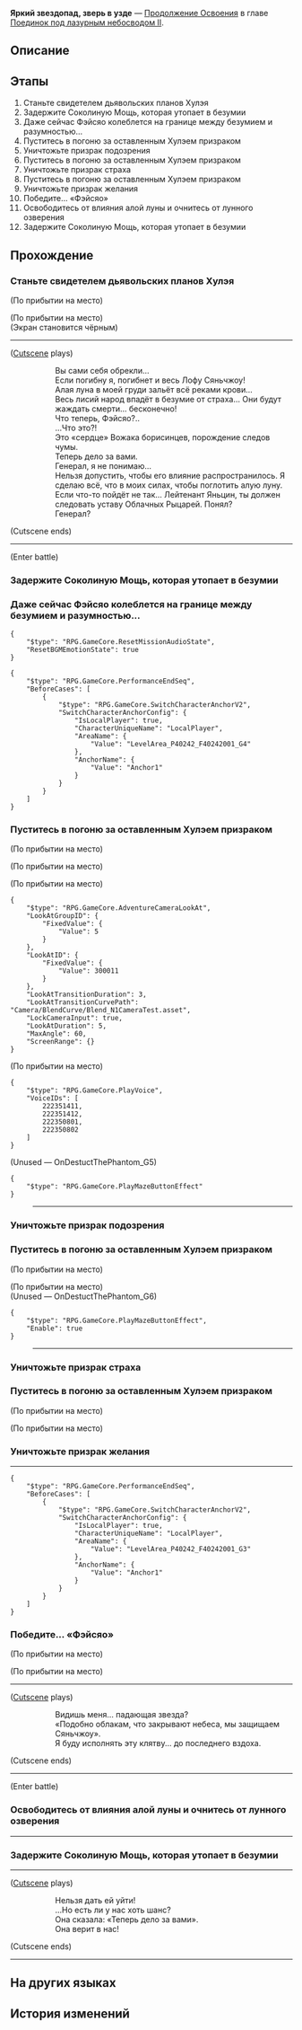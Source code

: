 {{Дополнить|Диалоги.}}
{{Миссия Инфобокс
|id              = 2022306
|Название        = 
|Изображение     = Миссия Освоения Яркий звездопад, зверь в узде.png
|Тип             = Продолжение Освоения
|События         = 
|Глава           = Поединок под лазурным небосводом II
|Условия         = 
|Персонажи       = Борисинец; Голос Хуайяня; Первопроходец; Фэйсяо; Хулэй
|СтартЛокация    = [[Лофу Сяньчжоу]] — [[Арена «Рассекателя небес»]]
|Локации         = Арена «Рассекателя небес»
|Предыдущая      = 
|Следующая       = 
|Награды         = 
}}
'''Яркий звездопад, зверь в узде''' — [[Продолжение Освоения]] в главе [[Поединок под лазурным небосводом II]].

==Описание==
{{Описание|<!--официальное описание из Перекрёстка судеб-->}}

==Этапы==
# Станьте свидетелем дьявольских планов Хулэя
# Задержите Соколиную Мощь, которая утопает в безумии
# Даже сейчас Фэйсяо колеблется на границе между безумием и разумностью...
# Пуститесь в погоню за оставленным Хулэем призраком
# Уничтожьте призрак подозрения
# Пуститесь в погоню за оставленным Хулэем призраком
# Уничтожьте призрак страха
# Пуститесь в погоню за оставленным Хулэем призраком
# Уничтожьте призрак желания
# Победите... «Фэйсяо»
# Освободитесь от влияния алой луны и очнитесь от лунного озверения
# Задержите Соколиную Мощь, которая утопает в безумии

==Прохождение==
{{Дополнить}}

===Станьте свидетелем дьявольских планов Хулэя===
{{Описание миссии|локация=Арена «Рассекателя небес»|Вожак стаи, планируя каждую охоту, должен помнить, что может вернуться домой ни с чем...}}
{{Диалог Начало}}
;(По прибытии на место)

;(По прибытии на место)
;(Экран становится чёрным)
<!--Unknown TalkSentence: 222350501-->
----
;([[#Gallery|Cutscene]] plays)
::Вы сами себя обрекли...
::Если погибну я, погибнет и весь Лофу Сяньчжоу!
::Алая луна в моей груди зальёт всё реками крови...
::Весь лисий народ впадёт в безумие от страха... Они будут жаждать смерти... бесконечно!
::Что теперь, Фэйсяо?..
::...Что это?!
::Это «сердце» Вожака борисинцев, порождение следов чумы.
::Теперь дело за вами.
::Генерал, я не понимаю...
::Нельзя допустить, чтобы его влияние распространилось. Я сделаю всё, что в моих силах, чтобы поглотить алую луну.
::Если что-то пойдёт не так... Лейтенант Яньцин, ты должен следовать уставу Облачных Рыцарей. Понял?
::Генерал?
;(Cutscene ends)
----
;(Enter battle)
:{{Enemy List|Тень «Фэйсяо»*1}}
{{Диалог Конец}}

===Задержите Соколиную Мощь, которая утопает в безумии===
{{Описание миссии|локация=Арена «Рассекателя небес»|В ответ на последний удар Хулэя Соколиная Мощь вынуждена использовать всё, что может, чтобы совладать с висящей в небе алой луной. Словно вернувшись на поля битвы прошлого, она начинает кровавую бойню, конца и края которой не видать. Есть лишь один способ вернуть её из безумия: тянуть время.}}
{{Диалог Начало}}
{{Диалог Конец}}

===Даже сейчас Фэйсяо колеблется на границе между безумием и разумностью...===
{{Диалог Начало}}
:{{tx}}
<pre>{
	"$type": "RPG.GameCore.ResetMissionAudioState",
	"ResetBGMEmotionState": true
}</pre>
:{{tx}}
<pre>{
	"$type": "RPG.GameCore.PerformanceEndSeq",
	"BeforeCases": [
		{
			"$type": "RPG.GameCore.SwitchCharacterAnchorV2",
			"SwitchCharacterAnchorConfig": {
				"IsLocalPlayer": true,
				"CharacterUniqueName": "LocalPlayer",
				"AreaName": {
					"Value": "LevelArea_P40242_F40242001_G4"
				},
				"AnchorName": {
					"Value": "Anchor1"
				}
			}
		}
	]
}</pre>




{{Диалог Конец}}

===Пуститесь в погоню за оставленным Хулэем призраком===
{{Описание миссии|локация=Поле битвы внутреннего зверя|На пустом поле боя вновь появляется яростный и только что убитый враг. Опытная охотница собирается на особую охоту... на этот раз жертвой станет она.}}
{{Диалог Начало}}
;(По прибытии на место)

;(По прибытии на место)
:{{tx}}

;(По прибытии на место)
<pre>{
	"$type": "RPG.GameCore.AdventureCameraLookAt",
	"LookAtGroupID": {
		"FixedValue": {
			"Value": 5
		}
	},
	"LookAtID": {
		"FixedValue": {
			"Value": 300011
		}
	},
	"LookAtTransitionDuration": 3,
	"LookAtTransitionCurvePath": "Camera/BlendCurve/Blend_N1CameraTest.asset",
	"LockCameraInput": true,
	"LookAtDuration": 5,
	"MaxAngle": 60,
	"ScreenRange": {}
}</pre>
<!--Unknown TalkSentence: 222350803-->

;(По прибытии на место)
<pre>{
	"$type": "RPG.GameCore.PlayVoice",
	"VoiceIDs": [
		222351411,
		222351412,
		222350801,
		222350802
	]
}</pre>
;(Unused &mdash; OnDestuctThePhantom_G5)
<pre>{
	"$type": "RPG.GameCore.PlayMazeButtonEffect"
}</pre>
:----
:<!--Unknown TalkSentence: 222351501-->
:<!--Unknown TalkSentence: 222351502-->
{{Диалог Конец}}

===Уничтожьте призрак подозрения===
{{Диалог Начало}}
{{Диалог Конец}}

===Пуститесь в погоню за оставленным Хулэем призраком===
{{Диалог Начало}}
;(По прибытии на место)

;(По прибытии на место)
:{{tx}}
;(Unused &mdash; OnDestuctThePhantom_G6)
<pre>{
	"$type": "RPG.GameCore.PlayMazeButtonEffect",
	"Enable": true
}</pre>
:----
:<!--Unknown TalkSentence: 222351503-->
:<!--Unknown TalkSentence: 222351504-->
{{Диалог Конец}}

===Уничтожьте призрак страха===
{{Диалог Начало}}
{{Диалог Конец}}

===Пуститесь в погоню за оставленным Хулэем призраком===
{{Диалог Начало}}
;(По прибытии на место)

;(По прибытии на место)
:{{tx}}
{{Диалог Конец}}

===Уничтожьте призрак желания===
{{Диалог Начало}}
:{{tx}}
----
:{{tx}}
<pre>{
	"$type": "RPG.GameCore.PerformanceEndSeq",
	"BeforeCases": [
		{
			"$type": "RPG.GameCore.SwitchCharacterAnchorV2",
			"SwitchCharacterAnchorConfig": {
				"IsLocalPlayer": true,
				"CharacterUniqueName": "LocalPlayer",
				"AreaName": {
					"Value": "LevelArea_P40242_F40242001_G3"
				},
				"AnchorName": {
					"Value": "Anchor1"
				}
			}
		}
	]
}</pre>
{{Диалог Конец}}

===Победите... «Фэйсяо»===
{{Диалог Начало}}
;(По прибытии на место)

;(По прибытии на место)
----
;([[#Gallery|Cutscene]] plays)
::Видишь меня... падающая звезда?
::«Подобно облакам, что закрывают небеса, мы защищаем Сяньчжоу».
::Я буду исполнять эту клятву... до последнего вздоха.
;(Cutscene ends)
----
;(Enter battle)
:{{Enemy List|Тень «Фэйсяо»*1}}
{{Диалог Конец}}

===Освободитесь от влияния алой луны и очнитесь от лунного озверения===
{{Диалог Начало}}
----
{{Диалог Конец}}

===Задержите Соколиную Мощь, которая утопает в безумии===
{{Описание миссии|локация=Арена «Рассекателя небес»|В ответ на последний удар Хулэя Соколиная Мощь вынуждена использовать всё, что может, чтобы совладать с висящей в небе алой луной. Словно вернувшись на поля битвы прошлого, она начинает кровавую бойню, конца и края которой не видать. Есть лишь один способ вернуть её из безумия: тянуть время.}}
{{Диалог Начало}}
----
;([[#Gallery|Cutscene]] plays)
::Нельзя дать ей уйти!
::...Но есть ли у нас хоть шанс?
::Она сказала: «Теперь дело за вами».
::Она верит в нас!
;(Cutscene ends)
----
{{Диалог Конец}}

==На других языках==
{{На других языках
|en   = Salvation by Starlance
|zhs  = 欃枪烈烈，心兽灭却
|zht  = 欃槍烈烈，心獸滅卻
|ja   = 心獣滅却、烈々たる流星
|ko   = 타오른 유성, 소멸한 심수
|es   = Lanza estelar redentora
|fr   = Rédemption de la lance stellaire
|ru   = Яркий звездопад, зверь в узде
|th   = ประกายลุกโชนโค่นจิตอสูร
|vi   = Sao Chổi Rực Cháy, Diệt Trừ Thú Tâm
|de   = Erlösung durch Sternenlanze
|id   = Penyelamatan oleh Tombak Bintang
|pt   = Salvação da Lança Estelar
}}

==История изменений==
{{История изменений|2.7}}
